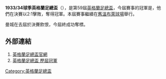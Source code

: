 '''1933/34球季英格蘭足總盃'''（{{lang-en|FA Cup}}），是第59屆[[英格蘭足總盃|英格蘭足總盃]]，今屆賽事的冠軍是{{fc|曼城}}，他們在決賽以2:1擊敗{{fc|樸茨茅夫}}，奪得冠軍。本屆賽事繼續在[[舊溫布萊球場|舊溫布萊球場]]舉行。

曼城在去屆於決賽飲恨，今屆終成功奪標。

==外部連結==
#[http://www.thefa.com/thefacup 英格蘭足總盃官網]{{Webarchive|url=https://wayback.archive-it.org/all/20120424194609/http://www.thefa.com/TheFACup |date=2012-04-24 }}
#[http://www.worldfootball.net/winner/eng-fa-cup/ 英格蘭足總盃 歷屆冠軍]{{Wayback|url=http://www.worldfootball.net/winner/eng-fa-cup/ |date=20190102002248 }}

{{英格兰足总杯}}

[[Category:英格蘭足總盃|Category:英格蘭足總盃]]


{{soccer-stub}}
